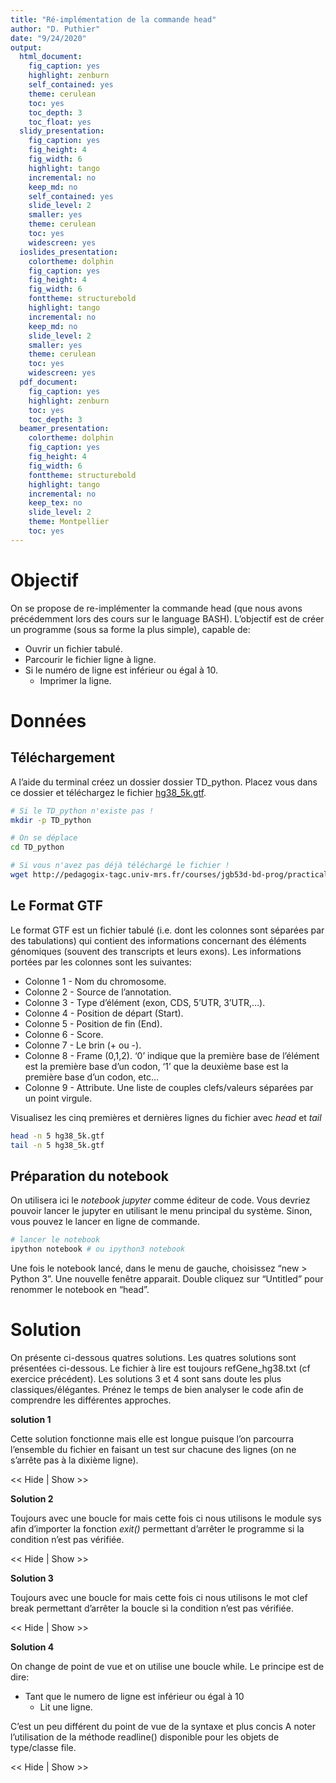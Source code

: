 ```yaml
---
title: "Ré-implémentation de la commande head"
author: "D. Puthier"
date: "9/24/2020"
output:
  html_document:
    fig_caption: yes
    highlight: zenburn
    self_contained: yes
    theme: cerulean
    toc: yes
    toc_depth: 3
    toc_float: yes
  slidy_presentation:
    fig_caption: yes
    fig_height: 4
    fig_width: 6
    highlight: tango
    incremental: no
    keep_md: no
    self_contained: yes
    slide_level: 2
    smaller: yes
    theme: cerulean
    toc: yes
    widescreen: yes
  ioslides_presentation:
    colortheme: dolphin
    fig_caption: yes
    fig_height: 4
    fig_width: 6
    fonttheme: structurebold
    highlight: tango
    incremental: no
    keep_md: no
    slide_level: 2
    smaller: yes
    theme: cerulean
    toc: yes
    widescreen: yes
  pdf_document:
    fig_caption: yes
    highlight: zenburn
    toc: yes
    toc_depth: 3
  beamer_presentation:
    colortheme: dolphin
    fig_caption: yes
    fig_height: 4
    fig_width: 6
    fonttheme: structurebold
    highlight: tango
    incremental: no
    keep_tex: no
    slide_level: 2
    theme: Montpellier
    toc: yes
---
```



<script type="">
    $(function() {
        $(".hideshow").click(function() {
                $(this).parent().find(".exo").toggle();
        });

    })
</script>

<style>
.exo {
  display:none;
}

pre:not(.sourceCode) > code {
  background-color: white !important;
  color: grey !important;
}

hr {
  color: grey !important;
}
</style>


# Objectif

On se propose de re-implémenter la commande head (que nous avons précédemment lors des cours sur le language BASH). L'objectif est de créer un programme (sous sa forme la plus simple), capable de:

  - Ouvrir un fichier tabulé.
  - Parcourir le fichier ligne à ligne.
  - Si le numéro de ligne est inférieur ou égal à 10.
      - Imprimer la ligne.
  
# Données

## Téléchargement

A l'aide du terminal créez un dossier dossier TD_python. Placez vous dans ce dossier et téléchargez le fichier [hg38_5k.gtf](http://pedagogix-tagc.univ-mrs.fr/courses/jgb53d-bd-prog/practicals/data/hg38_5k.gtf). 


```bash
# Si le TD_python n'existe pas !
mkdir -p TD_python

# On se déplace 
cd TD_python

# Si vous n'avez pas déjà téléchargé le fichier !
wget http://pedagogix-tagc.univ-mrs.fr/courses/jgb53d-bd-prog/practicals/data/hg38_5k.gtf
```

## Le Format GTF

Le format GTF est un fichier tabulé (i.e. dont les colonnes sont séparées par des tabulations) qui contient des informations concernant des éléments génomiques (souvent des transcripts et leurs exons). Les informations portées par les colonnes sont les suivantes:

- Colonne 1 - Nom du chromosome.
- Colonne 2 - Source de l'annotation.
- Colonne 3 - Type d'élément (exon, CDS, 5'UTR, 3'UTR,...).
- Colonne 4 - Position de départ (Start).
- Colonne 5 - Position de fin (End).
- Colonne 6 - Score.
- Colonne 7 - Le brin (+ ou -).
- Colonne 8 - Frame (0,1,2). '0' indique que la première base de l'élément est la première base d'un codon, '1' que la deuxième base est la première base d'un codon, etc...
- Colonne 9 - Attribute. Une liste de couples clefs/valeurs séparées par un point virgule.

Visualisez les cinq premières  et  dernières lignes du fichier avec *head* et *tail*

```bash
head -n 5 hg38_5k.gtf
tail -n 5 hg38_5k.gtf
```

## Préparation du notebook

On utilisera ici le *notebook jupyter* comme éditeur de code. Vous devriez pouvoir lancer le jupyter en utilisant le menu principal du système. Sinon, vous pouvez le lancer en ligne de commande.

```bash
# lancer le notebook
ipython notebook # ou ipython3 notebook
```

Une fois le notebook lancé, dans le menu de gauche, choisissez "new > Python 3". Une nouvelle fenêtre apparait. Double cliquez sur "Untitled" pour renommer le notebook en "head". 



# Solution

On présente ci-dessous quatres solutions. Les quatres solutions sont présentées ci-dessous. Le fichier à lire est toujours refGene_hg38.txt (cf exercice précédent). Les solutions 3 et 4 sont sans doute les plus classiques/élégantes. Prénez le temps de bien analyser le code afin de comprendre les différentes approches.

**solution 1**

Cette solution fonctionne mais elle est longue puisque l'on parcourra l'ensemble du fichier en faisant un test sur chacune des lignes (on ne s'arrête pas à la dixième ligne).

<div class="hideshow"> << Hide | Show >> </div>
<div class="exo">
```python
# -*- coding: utf-8 -*-
# La ligne précédente permet d'utiliser des caractères accentués
# dans les commentaires

# Pensez à adapter le chemin vers le fichier.
# Ici, il est dans le dossier data présent dans le
# répertoire supérieur 
file_handler = open("hg38_5k.gtf", "r")

# On définit une variable line_number
# qui contiendra le numéro de la ligne courante
line_number = 0

# On utilise une boucle for pour 
# lire des lignes renvoyées par l'objet
# file_handler
for line in file_handler:
        
        # On incrémente la variable line_number
        # On est maintenant à la ligne 'line_number'
        line_number = line_number + 1
        
        # On test si l'expression suivante (line_number <= 10)
        # est vrai (i.e si elle est vérifiée).
        if line_number <= 10:
                # Si la condition est vrai on retire le caractère 
                # "\n" à droite. En effet, print produira lui même un 
                # caractère "\n".
                line = line.rstrip("\n")
                print(line)
```
</div>

**Solution 2**

Toujours avec une boucle for mais cette fois ci nous utilisons le module sys afin d'importer la fonction *exit()* permettant d'arrêter le programme si la condition n'est pas vérifiée.

<div class="hideshow"> << Hide | Show >> </div>
<div class="exo">
```python
# -*- coding: utf-8 -*-
# La ligne précédente permet d'utiliser des caractères accentués
# dans les commentaires

import sys # on importe le module sys

# Pensez à adapter le chemin vers le fichier.
# Ici, il est dans le dossier data présent dans le
# répertoire supérieur 
file_handler = open("hg38_5k.gtf", "r")

# On définit une variable line_number
# qui contiendra le numéro de la ligne courante
line_number = 0

# On utilise une boucle for pour 
# lire des lignes renvoyées par l'objet
# file_handler
for line in file_handler:
        
        # On incrémente la variable line_number
        # On est maintenant à la ligne 'line_number'
        line_number = line_number + 1
        
        # On test si l'expression suivante (line_number <= 10)
        # est vrai (i.e si elle est vérifiée).
        if line_number <= 10:
                # Si la condition est vrai on retire le caractère 
                # "\n" à droite. En effet, print produira lui même un 
                # caractère "\n".
                line = line.rstrip("\n")
                print(line)
        else:
            # Si on est au delà de la ligne 10
            # on quitte le programme (on ne lit
            # pas les lignes suivantes)
            sys.exit()
```
</div>

**Solution 3**

Toujours avec une boucle for mais cette fois ci nous utilisons le mot clef break permettant d'arrêter la boucle si la condition n'est pas vérifiée.

<div class="hideshow"> << Hide | Show >> </div>
<div class="exo">
```python
# -*- coding: utf-8 -*-
# La ligne précédente permet d'utiliser des caractères accentués
# dans les commentaires

# Pensez à adapter le chemin vers le fichier.
# Ici, il est dans le dossier data présent dans le
# répertoire supérieur 
file_handler = open("hg38_5k.gtf", "r")

# On définit une variable line_number
# qui contiendra le numéro de la ligne courante
line_number = 0

# On utilise une boucle for pour 
# lire des lignes renvoyées par l'objet
# file_handler
for line in file_handler:
        
        # On incrémente la variable line_number
        # On est maintenant à la ligne 'line_number'
        line_number = line_number + 1
        
        # On test si l'expression suivante (line_number <= 10)
        # est vrai (i.e si elle est vérifiée).
        if line_number <= 10:
                # Si la condition est vrai on retire le caractère 
                # "\n" à droite. En effet, print produira lui même un 
                # caractère "\n".
                line = line.rstrip("\n")
                print(line)
        else:
            # Si on est au delà de la ligne 10
            # on quitte la boucle
            break
```
</div>


**Solution 4**

On change de point de vue et on utilise une boucle while. Le principe est de dire:

  - Tant que le numero de ligne est inférieur ou égal à 10
      - Lit une ligne.

C'est un peu différent du point de vue de la syntaxe et plus concis A noter l'utilisation de la méthode readline() disponible pour les objets de type/classe file.

<div class="hideshow"> << Hide | Show >> </div>
<div class="exo">
```python
# -*- coding: utf-8 -*-
# La ligne précédente permet d'utiliser des caractères accentués
# dans les commentaires

# Pensez à adapter le chemin vers le fichier.
# Ici, il est dans le dossier data présent dans le
# répertoire supérieur 
file_handler = open("hg38_5k.gtf", "r")

# On définit une variable line_number
# qui contiendra le numéro de la ligne courante
line_number = 0

while  line_number < 10:

        # On lit une ligne du fichier avec 
        # la méthode readline()
        line =  file_handler.readline()
        # On retire le caractère 
        # "\n" à droite. En effet, print produira lui même un 
        # caractère "\n".        
        line = line.rstrip("\n")
        print(line)
        
        # On ajoute 1 à line_number
        # Sinon la condition 'line_number < 10'
        # sera toujours vérifiée
        line_number = line_number + 1
```
</div>

